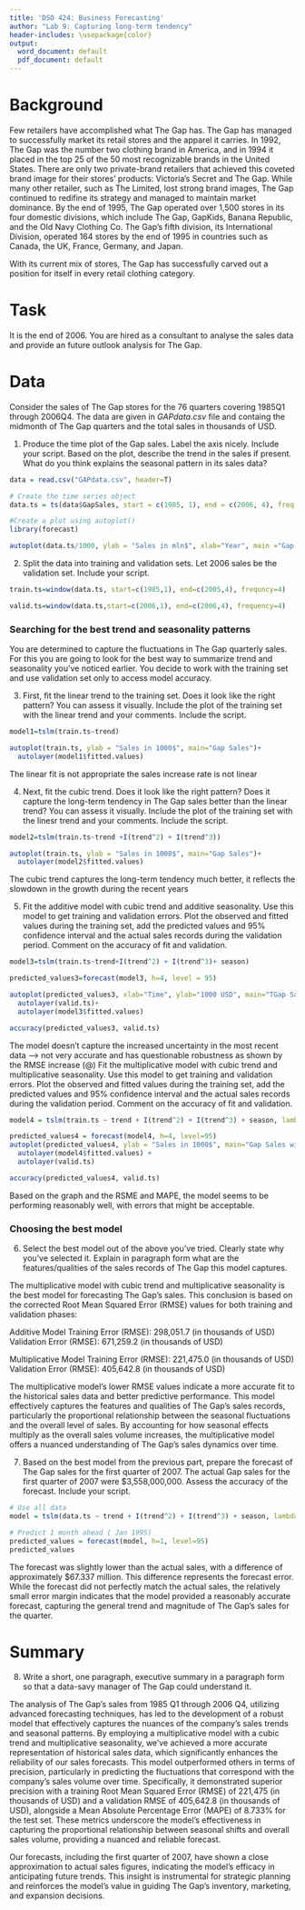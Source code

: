```yaml
---
title: 'DSO 424: Business Forecasting'
author: "Lab 9: Capturing long-term tendency"
header-includes: \usepackage{color}
output:
  word_document: default
  pdf_document: default
---
```


\begin{center} 
{\color{red} \textbf{The GAP Case}}
\end{center}

# Background

Few retailers have accomplished what The Gap has. The Gap has managed to successfully market its retail stores and the apparel it carries. In 1992, The Gap was the number two clothing brand in America, and in 1994 it placed in the top 25 of the 50 most recognizable brands in the United States. There are only two private-brand retailers that achieved this coveted brand image for their stores' products: Victoria's Secret and The Gap. While many other retailer, such as The Limited, lost strong brand images, The Gap continued to redifine its strategy and managed to maintain market dominance. By the end of 1995, The Gap operated over 1,500 stores in its four domestic divisions, which include The Gap, GapKids, Banana Republic, and the Old Navy Clothing Co. The Gap's fifth division, its International Division, operated 164 stores by the end of 1995 in countries such as Canada, the UK, France, Germany, and Japan.

With its current mix of stores, The Gap has successfully carved out a position for itself in every retail clothing category. 

# Task

It is the end of 2006. You are hired as a consultant to analyse the sales data and provide an future outlook analysis for The Gap.

# Data

Consider the sales of The Gap stores for the 76 quarters covering 1985Q1 through 2006Q4. The data are given in _GAPdata.csv_ file and containg the midmonth of The Gap quarters and the total sales in thousands of USD.


(@) Produce the time plot of the Gap sales. Label the axis nicely. Include your script. 
Based on the plot, describe the trend in the sales if present. What do you think explains the seasonal pattern in its sales data?
```r
data = read.csv("GAPdata.csv", header=T)

# Create the time series object
data.ts = ts(data$GapSales, start = c(1985, 1), end = c(2006, 4), freq = 4)

#Create a plot using autoplot()
library(forecast)

autoplot(data.ts/1000, ylab = "Sales in mln$", xlab="Year", main ="Gap Sales")

```

(@) Split the data into training and validation sets. Let 2006 sales be the validation set. Include your script.
```r
train.ts=window(data.ts, start=c(1985,1), end=c(2005,4), frequncy=4)

valid.ts=window(data.ts,start=c(2006,1), end=c(2006,4), frequency=4)
```

### Searching for the best trend and seasonality patterns

You are determined to capture the fluctuations in The Gap quarterly sales. For this you are going to look for the best way to summarize trend and seasonality you've noticed earlier. You decide to work with the training set and use validation set only to access model accuracy.

(@) First, fit the linear trend to the training set. Does it look like the right pattern? You can assess it visually. Include the plot of the training set with the linear trend and your comments. Include the script.
```r
model1=tslm(train.ts~trend)

autoplot(train.ts, ylab = "Sales in 1000$", main="Gap Sales")+
  autolayer(model1$fitted.values)
```

The linear fit is not appropriate the sales increase rate is not linear

(@) Next, fit the cubic trend. Does it look like the right pattern? Does it capture the long-term tendency in The Gap sales better than the linear trend? You can assess it visually. Include the plot of the training set with the linesr trend and your comments. Include the script.
```r
model2=tslm(train.ts~trend +I(trend^2) + I(trend^3))

autoplot(train.ts, ylab = "Sales in 1000$", main="Gap Sales")+
  autolayer(model2$fitted.values)
```
The cubic trend captures the long-term tendency much better, it reflects the slowdown in the growth during the recent years

(@) Fit the additive model with cubic trend and additive seasonality. Use this model to get training and validation errors. Plot the observed and fitted values during the training set, add the predicted values and 95% confidence interval and the actual sales records during the validation period. Comment on the accuracy of fit and validation.
```r
model3=tslm(train.ts~trend+I(trend^2) + I(trend^3)+ season)

predicted_values3=forecast(model3, h=4, level = 95)

autoplot(predicted_values3, xlab="Time", ylab="1000 USD", main="TGap Sales with Additive Model")+
  autolayer(valid.ts)+
  autolayer(model3$fitted.values)

accuracy(predicted_values3, valid.ts)
```
The model doesn't capture the increased uncertainty in the most recent data --> not very accurate and has questionable robustness as shown by the RMSE increase
(@) Fit the multiplicative model with cubic trend and multiplicative seasonality. Use this model to get training and validation errors. Plot the observed and fitted values during the training set, add the predicted values and 95% confidence interval and the actual sales records during the validation period. Comment on the accuracy of fit and validation.
```r
model4 = tslm(train.ts ~ trend + I(trend^2) + I(trend^3) + season, lambda=0)

predicted_values4 = forecast(model4, h=4, level=95)
autoplot(predicted_values4, ylab = "Sales in 1000$", main="Gap Sales with Multiplicative Model") +
  autolayer(model4$fitted.values) +
  autolayer(valid.ts)

accuracy(predicted_values4, valid.ts)
```
Based on the graph and the RSME and MAPE, the model seems to be performing reasonably well, with errors that might be acceptable.

### Choosing the best model

(@) Select the best model out of the above you've tried. Clearly state why you've selected it.
Explain in paragraph form what are the features/qualities of the sales records of The Gap this model captures.

The multiplicative model with cubic trend and multiplicative seasonality is the best model for forecasting The Gap's sales. This conclusion is based on the corrected Root Mean Squared Error (RMSE) values for both training and validation phases:

Additive Model
Training Error (RMSE): 298,051.7 (in thousands of USD)
Validation Error (RMSE): 671,259.2 (in thousands of USD)

Multiplicative Model
Training Error (RMSE): 221,475.0 (in thousands of USD)
Validation Error (RMSE): 405,642.8 (in thousands of USD)

The multiplicative model's lower RMSE values indicate a more accurate fit to the historical sales data and better predictive performance. This model effectively captures the features and qualities of The Gap's sales records, particularly the proportional relationship between the seasonal fluctuations and the overall level of sales. By accounting for how seasonal effects multiply as the overall sales volume increases, the multiplicative model offers a nuanced understanding of The Gap's sales dynamics over time.

(@) Based on the best model from the previous part, prepare the forecast of The Gap sales for the first quarter of 2007. The actual Gap sales for the first quarter of 2007 were $3,558,000,000. Assess the accuracy of the forecast. Include your script.
```r
# Use all data
model = tslm(data.ts ~ trend + I(trend^2) + I(trend^3) + season, lambda=0)

# Predict 1 month ahead ( Jan 1995)
predicted_values = forecast(model, h=1, level=95)
predicted_values
```
The forecast was slightly lower than the actual sales, with a difference of approximately $67.337 million. This difference represents the forecast error. While the forecast did not perfectly match the actual sales, the relatively small error margin indicates that the model provided a reasonably accurate forecast, capturing the general trend and magnitude of The Gap's sales for the quarter.

# Summary

(@) Write a short, one paragraph, executive summary in a paragraph form so that a data-savy manager of The Gap could understand it.

The analysis of The Gap's sales from 1985 Q1 through 2006 Q4, utilizing advanced forecasting techniques, has led to the development of a robust model that effectively captures the nuances of the company's sales trends and seasonal patterns. By employing a multiplicative model with a cubic trend and multiplicative seasonality, we've achieved a more accurate representation of historical sales data, which significantly enhances the reliability of our sales forecasts. This model outperformed others in terms of precision, particularly in predicting the fluctuations that correspond with the company's sales volume over time. Specifically, it demonstrated superior precision with a training Root Mean Squared Error (RMSE) of 221,475 (in thousands of USD) and a validation RMSE of 405,642.8 (in thousands of USD), alongside a Mean Absolute Percentage Error (MAPE) of 8.733% for the test set. These metrics underscore the model's effectiveness in capturing the proportional relationship between seasonal shifts and overall sales volume, providing a nuanced and reliable forecast.

Our forecasts, including the first quarter of 2007, have shown a close approximation to actual sales figures, indicating the model's efficacy in anticipating future trends. This insight is instrumental for strategic planning and reinforces the model's value in guiding The Gap's inventory, marketing, and expansion decisions.
